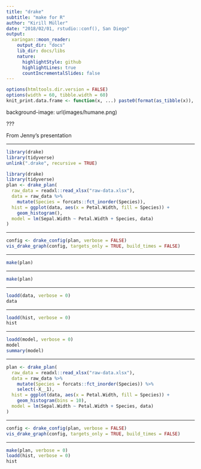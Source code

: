 ```yaml
---
title: "drake"
subtitle: "make for R"
author: "Kirill Müller"
date: "2018/02/01, rstudio::conf(), San Diego"
output:
  xaringan::moon_reader:
    output_dir: "docs"
    lib_dir: docs/libs
    nature:
      highlightStyle: github
      highlightLines: true
      countIncrementalSlides: false
---
```


```r
options(htmltools.dir.version = FALSE)
options(width = 60, tibble.width = 60)
knit_print.data.frame <- function(x, ...) paste0(format(as_tibble(x)), collapse = "\n")
```

background-image: url(images/humane.png)

???

From Jenny's presentation

---

```r
library(drake)
library(tidyverse)
unlink(".drake", recursive = TRUE)
```

```r
library(drake)
library(tidyverse)
plan <- drake_plan(
  raw_data = readxl::read_xlsx("raw-data.xlsx"),
  data = raw_data %>%
    mutate(Species = forcats::fct_inorder(Species)),
  hist = ggplot(data, aes(x = Petal.Width, fill = Species)) +
    geom_histogram(),
  model = lm(Sepal.Width ~ Petal.Width + Species, data)
)
```

---

```r
config <- drake_config(plan, verbose = FALSE)
vis_drake_graph(config, targets_only = TRUE, build_times = FALSE)
```

---

```r
make(plan)
```

---

```r
make(plan)
```

---

```r
loadd(data, verbose = 0)
data
```

---

```r
loadd(hist, verbose = 0)
hist
```

---

```r
loadd(model, verbose = 0)
model
summary(model)
```

---

```r
plan <- drake_plan(
  raw_data = readxl::read_xlsx("raw-data.xlsx"),
  data = raw_data %>%
    mutate(Species = forcats::fct_inorder(Species)) %>% 
    select(-X__1),
  hist = ggplot(data, aes(x = Petal.Width, fill = Species)) +
    geom_histogram(bins = 10),
  model = lm(Sepal.Width ~ Petal.Width + Species, data)
)
```

---

```r
config <- drake_config(plan, verbose = FALSE)
vis_drake_graph(config, targets_only = TRUE, build_times = FALSE)
```

---

```r
make(plan, verbose = 0)
loadd(hist, verbose = 0)
hist
```
